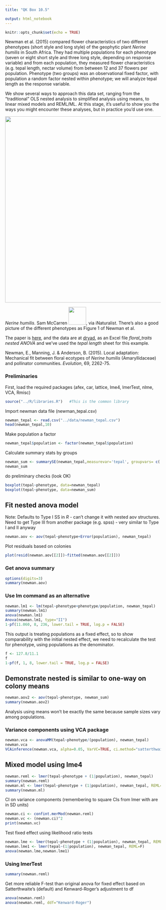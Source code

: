 ```yaml
---
title: "QK Box 10.5"

output: html_notebook
---
```


```r
knitr::opts_chunk$set(echo = TRUE)
```

Newman et al. (2015) compared flower characteristics of two different phenotypes (short style and long style) of the geophytic plant *Nerine humilis* in South Africa. They had multiple populations for each phenotype (seven or eight short style and three long style, depending on response variable) and from each population, they measured flower characteristics (e.g. tepal length, nectar volume) from between 12 and 37 flowers per population. Phenotype (two groups) was an observational fixed factor, with population a random factor nested within phenotype; we will analyze tepal length as the response variable.

We show several ways to approach this data set, ranging from the "traditional" OLS nested analysis to simplified analysis using means, to linear mixed models and REML/ML. At this stage, it's useful to show you the ways you might encounter these analyses, but in practice you'd use one.

![](../media/nerine.jpeg){width="600"}

*Nerine humilis*. Sam McCarren [![](../media/by.png){width="57"}](https://creativecommons.org/licenses/by/4.0), via iNaturalist. There's also a good picture of the different phenotypes as Figure 1 of Newman et al.

The paper is [here](https://doi.org/10.1111/evo.12736), and the data are at [dryad](https://datadryad.org/stash/dataset/doi:10.5061/dryad.c8fb1), as an Excel file *floral_traits nested ANOVA* and we've used the *tepal length* sheet for this example*.*

Newman, E., Manning, J. & Anderson, B. (2015). Local adaptation: Mechanical fit between floral ecotypes of *Nerine humilis* (Amaryllidaceae) and pollinator communities. *Evolution*, 69, 2262-75.

### Preliminaries

First, load the required packages (afex, car, lattice, lme4, lmerTest, nlme, VCA, Rmisc)

```r
source("../R/libraries.R")   #This is the common library
```

Import newman data file (newman_tepal.csv)

```r
newman_tepal <- read.csv("../data/newman_tepal.csv")
head(newman_tepal,10)
```

Make population a factor

```r
newman_tepal$population <- factor(newman_tepal$population)
```

Calculate summary stats by groups

```r
newman_sum <- summarySE(newman_tepal,measurevar='tepal', groupvars= c('population','phenotype'))
newman_sum
```

do preliminary checks (look OK)

```r
boxplot(tepal~phenotype, data=newman_tepal)
boxplot(tepal~phenotype, data=newman_sum)
```

## Fit nested anova model

Note: Defaults to Type I SS in *R* - can't change it with nested aov structures. Need to get Type III from another package (e.g. spss) - very similar to Type I and II anyway

```r
newman.aov <- aov(tepal~phenotype+Error(population), newman_tepal)
```

Plot residuals based on colonies

```r
plot(resid(newman.aov[[2]])~fitted(newman.aov[[2]]))
```

### Get anova summary

```r
options(digits=3)
summary(newman.aov)
```

### Use lm command as an alternative

```r
newman.lm1 <- lm(tepal~phenotype+phenotype/population, newman_tepal)
summary(newman.lm1)
anova(newman.lm1)
Anova(newman.lm1, type="II")
1-pf(11.060, 8, 236, lower.tail = TRUE, log.p = FALSE)
```

This output is treating populations as a fixed effect, so to show comparability with the initial nested effect, we need to recalculate the test for phenotype, using populations as the denominator.

```r
f <- 127.8/11.1
f
1-pf(f, 1, 8, lower.tail = TRUE, log.p = FALSE)
```

## Demonstrate nested is similar to one-way on colony means

```r
newman.aov2 <- aov(tepal~phenotype, newman_sum)
summary(newman.aov2)
```

Analysis using means won't be exactly the same because sample sizes vary among populations.

### Variance components using VCA package

```r
newman.vca <- anovaMM(tepal~phenotype/(population), newman_tepal)
newman.vca
VCAinference(newman.vca, alpha=0.05, VarVC=TRUE, ci.method="satterthwaite")
```

## Mixed model using lme4

```r
newman.reml <- lmer(tepal~phenotype + (1|population), newman_tepal)
summary(newman.reml)
newman.ml <- lmer(tepal~phenotype + (1|population), newman_tepal, REML=F)
summary(newman.ml)
```

CI on variance components (remembering to square CIs from lmer with are in SD units)

```r
newman.ci <- confint.merMod(newman.reml)
newman.vc <- (newman.ci)^2
print(newman.vc)
```

Test fixed effect using likelihood ratio tests

```r
newman.lme <- lmer(tepal~phenotype + (1|population), newman_tepal, REML=F)
newman.lme1 <- lmer(tepal~(1|population), newman_tepal, REML=F)
anova(newman.lme,newman.lme1)
```

### Using lmerTest

```r
summary(newman.reml)
```

Get more reliable F-test than original anova for fixed effect based on Satterthwaite's (default) and Kenward-Roger's adjustment to df

```r
anova(newman.reml)
anova(newman.reml, ddf="Kenward-Roger")
```
